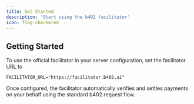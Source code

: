 ```yaml
---
title: Get Started
description: 'Start using the b402 facilitator'
icon: flag-checkered
---
```

## Getting Started

To use the official facilitator in your server configuration, set the facilitator URL to

```
FACILITATOR_URL="https://facilitator.b402.ai"
```

Once configured, the facilitator automatically verifies and settles payments on your behalf using the standard b402 request flow.
